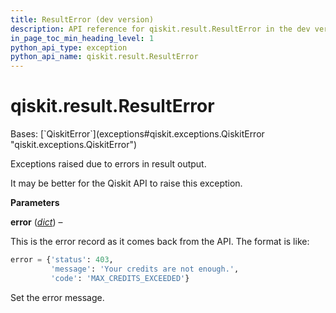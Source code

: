 ```yaml
---
title: ResultError (dev version)
description: API reference for qiskit.result.ResultError in the dev version of qiskit
in_page_toc_min_heading_level: 1
python_api_type: exception
python_api_name: qiskit.result.ResultError
---
```


<span id="qiskit-result-resulterror" />

# qiskit.result.ResultError

<Class id="qiskit.result.ResultError" isDedicatedPage={true} github="https://github.com/Qiskit/qiskit/tree/stable/1.3/qiskit/result/exceptions.py#L20-L40" signature="qiskit.result.ResultError(error)" modifiers="exception">
  Bases: [`QiskitError`](exceptions#qiskit.exceptions.QiskitError "qiskit.exceptions.QiskitError")

  Exceptions raised due to errors in result output.

  It may be better for the Qiskit API to raise this exception.

  **Parameters**

  **error** ([*dict*](https://docs.python.org/3/library/stdtypes.html#dict "(in Python v3.13)")) –

  This is the error record as it comes back from the API. The format is like:

  ```python
  error = {'status': 403,
           'message': 'Your credits are not enough.',
           'code': 'MAX_CREDITS_EXCEEDED'}
  ```

  Set the error message.
</Class>

